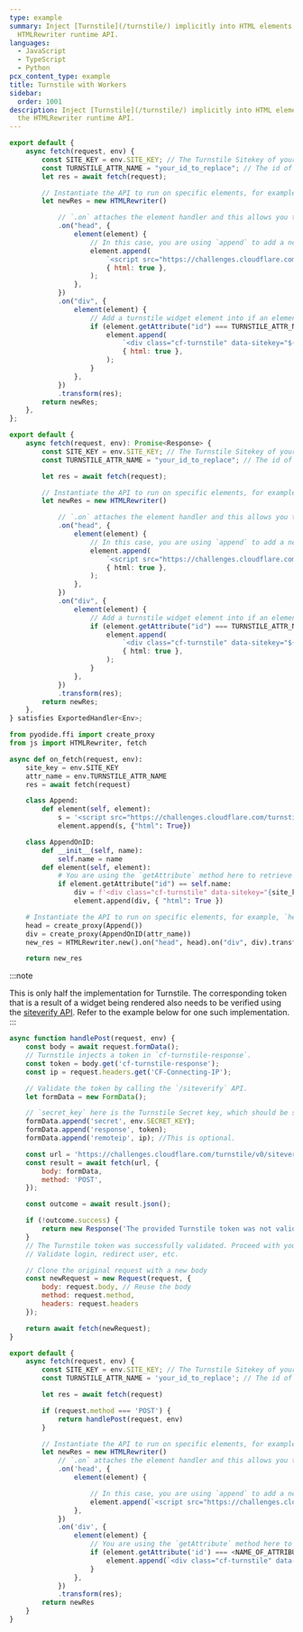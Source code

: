 ```yaml
---
type: example
summary: Inject [Turnstile](/turnstile/) implicitly into HTML elements using the
  HTMLRewriter runtime API.
languages:
  - JavaScript
  - TypeScript
  - Python
pcx_content_type: example
title: Turnstile with Workers
sidebar:
  order: 1001
description: Inject [Turnstile](/turnstile/) implicitly into HTML elements using
  the HTMLRewriter runtime API.
---
```



<Tabs syncKey="workersExamples"> <TabItem label="JavaScript" icon="seti:javascript">

```js
export default {
	async fetch(request, env) {
		const SITE_KEY = env.SITE_KEY; // The Turnstile Sitekey of your widget (pass as env or secret)
		const TURNSTILE_ATTR_NAME = "your_id_to_replace"; // The id of the element to put a Turnstile widget in
		let res = await fetch(request);

		// Instantiate the API to run on specific elements, for example, `head`, `div`
		let newRes = new HTMLRewriter()

			// `.on` attaches the element handler and this allows you to match on element/attributes or to use the specific methods per the API
			.on("head", {
				element(element) {
					// In this case, you are using `append` to add a new script to the `head` element
					element.append(
						`<script src="https://challenges.cloudflare.com/turnstile/v0/api.js" async defer></script>`,
						{ html: true },
					);
				},
			})
			.on("div", {
				element(element) {
					// Add a turnstile widget element into if an element with the id of TURNSTILE_ATTR_NAME is found
					if (element.getAttribute("id") === TURNSTILE_ATTR_NAME) {
						element.append(
							`<div class="cf-turnstile" data-sitekey="${SITE_KEY}"></div>`,
							{ html: true },
						);
					}
				},
			})
			.transform(res);
		return newRes;
	},
};
```

</TabItem> <TabItem label="TypeScript" icon="seti:typescript">

```ts
export default {
	async fetch(request, env): Promise<Response> {
		const SITE_KEY = env.SITE_KEY; // The Turnstile Sitekey of your widget (pass as env or secret)
		const TURNSTILE_ATTR_NAME = "your_id_to_replace"; // The id of the element to put a Turnstile widget in

		let res = await fetch(request);

		// Instantiate the API to run on specific elements, for example, `head`, `div`
		let newRes = new HTMLRewriter()

			// `.on` attaches the element handler and this allows you to match on element/attributes or to use the specific methods per the API
			.on("head", {
				element(element) {
					// In this case, you are using `append` to add a new script to the `head` element
					element.append(
						`<script src="https://challenges.cloudflare.com/turnstile/v0/api.js" async defer></script>`,
						{ html: true },
					);
				},
			})
			.on("div", {
				element(element) {
					// Add a turnstile widget element into if an element with the id of TURNSTILE_ATTR_NAME is found
					if (element.getAttribute("id") === TURNSTILE_ATTR_NAME) {
						element.append(
							`<div class="cf-turnstile" data-sitekey="${SITE_KEY}" data-theme="light"></div>`,
							{ html: true },
						);
					}
				},
			})
			.transform(res);
		return newRes;
	},
} satisfies ExportedHandler<Env>;
```

</TabItem> <TabItem label="Python" icon="seti:python">

```py
from pyodide.ffi import create_proxy
from js import HTMLRewriter, fetch

async def on_fetch(request, env):
    site_key = env.SITE_KEY
	attr_name = env.TURNSTILE_ATTR_NAME
    res = await fetch(request)

    class Append:
        def element(self, element):
            s = '<script src="https://challenges.cloudflare.com/turnstile/v0/api.js" async defer></script>'
            element.append(s, {"html": True})

    class AppendOnID:
        def __init__(self, name):
            self.name = name
        def element(self, element):
            # You are using the `getAttribute` method here to retrieve the `id` or `class` of an element
            if element.getAttribute("id") == self.name:
                div = f'<div class="cf-turnstile" data-sitekey="{site_key}" data-theme="light"></div>'
                element.append(div, { "html": True })

    # Instantiate the API to run on specific elements, for example, `head`, `div`
    head = create_proxy(Append())
    div = create_proxy(AppendOnID(attr_name))
    new_res = HTMLRewriter.new().on("head", head).on("div", div).transform(res)

    return new_res
```

</TabItem> </Tabs>

:::note

This is only half the implementation for Turnstile. The corresponding token that is a result of a widget being rendered also needs to be verified using the [siteverify API](/turnstile/get-started/server-side-validation/). Refer to the example below for one such implementation.
:::

<TabItem label="JavaScript" icon="seti:javascript">

```js
async function handlePost(request, env) {
    const body = await request.formData();
    // Turnstile injects a token in `cf-turnstile-response`.
    const token = body.get('cf-turnstile-response');
    const ip = request.headers.get('CF-Connecting-IP');

    // Validate the token by calling the `/siteverify` API.
    let formData = new FormData();

    // `secret_key` here is the Turnstile Secret key, which should be set using Wrangler secrets
    formData.append('secret', env.SECRET_KEY);
    formData.append('response', token);
    formData.append('remoteip', ip); //This is optional.

    const url = 'https://challenges.cloudflare.com/turnstile/v0/siteverify';
    const result = await fetch(url, {
        body: formData,
        method: 'POST',
    });

    const outcome = await result.json();

    if (!outcome.success) {
        return new Response('The provided Turnstile token was not valid!', { status: 401 });
    }
    // The Turnstile token was successfully validated. Proceed with your application logic.
    // Validate login, redirect user, etc.

	// Clone the original request with a new body
    const newRequest = new Request(request, {
        body: request.body, // Reuse the body
        method: request.method,
        headers: request.headers
    });

    return await fetch(newRequest);
}

export default {
	async fetch(request, env) {
		const SITE_KEY = env.SITE_KEY; // The Turnstile Sitekey of your widget (pass as env or secret)
		const TURNSTILE_ATTR_NAME = 'your_id_to_replace'; // The id of the element to put a Turnstile widget in

		let res = await fetch(request)

		if (request.method === 'POST') {
			return handlePost(request, env)
		}

		// Instantiate the API to run on specific elements, for example, `head`, `div`
		let newRes = new HTMLRewriter()
			// `.on` attaches the element handler and this allows you to match on element/attributes or to use the specific methods per the API
			.on('head', {
				element(element) {

					// In this case, you are using `append` to add a new script to the `head` element
					element.append(`<script src="https://challenges.cloudflare.com/turnstile/v0/api.js" async defer></script>`, { html: true });
				},
			})
			.on('div', {
				element(element) {
					// You are using the `getAttribute` method here to retrieve the `id` or `class` of an element
					if (element.getAttribute('id') === <NAME_OF_ATTRIBUTE>) {
						element.append(`<div class="cf-turnstile" data-sitekey="${SITE_KEY}" data-theme="light"></div>`, { html: true });
					}
				},
			})
			.transform(res);
		return newRes
	}
}
```

</TabItem>
